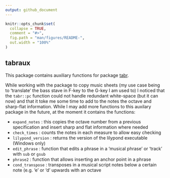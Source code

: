```yaml
---
output: github_document
---
```


<!-- README.md is generated from README.Rmd. Please edit that file -->

```r
knitr::opts_chunk$set(
  collapse = TRUE,
  comment = "#>",
  fig.path = "man/figures/README-",
  out.width = "100%"
)
```

## tabraux

This package contains auxiliary functions for package [tabr](https://github.com/leonawicz/tabr).  

While working with the package to copy music sheets (my use case being to 'translate' the bass stave in F-key to the G-key I am used to) I noticed that the `tabr::pc` function could not handle redundant white-space (but it can now) and that it toke me some time to add to the notes the octave and sharp-flat information. While I may add more functions to this auxilary package in the future, at the moment it contains the functions: 

- `expand_notes` : this copies the octave number from a previous specification and insert sharp and flat information where needed 
- `check_times` : counts the notes in each measure to allow easy checking
- `lilypond_version` : returns the version of the lilypond executable (Windows only)
- `edit_phrase` : function that edits a phrase in a 'musical phrase' or 'track' with `sub` or `gsub` 
- `phrase2` : function that allows inserting an anchor point in a phrase
- `cond_transpose` : transposes in a musical script notes below a certain note (e.g. 'e' or 'd' upwards with an octave 



